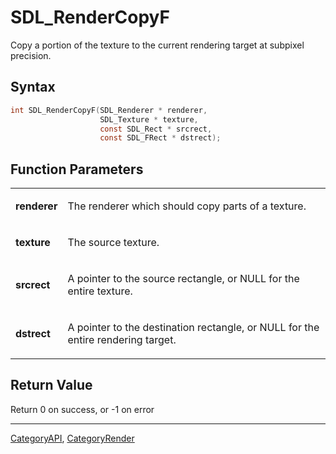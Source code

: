 = SDL_RenderCopyF =

Copy a portion of the texture to the current rendering target at subpixel precision.

== Syntax ==

<syntaxhighlight lang='c'>
int SDL_RenderCopyF(SDL_Renderer * renderer,
                    SDL_Texture * texture,
                    const SDL_Rect * srcrect,
                    const SDL_FRect * dstrect);
</syntaxhighlight>

== Function Parameters ==

{|
|'''renderer'''
|The renderer which should copy parts of a texture.
|-
|'''texture'''
|The source texture.
|-
|'''srcrect'''
|A pointer to the source rectangle, or NULL for the entire texture.
|-
|'''dstrect'''
|A pointer to the destination rectangle, or NULL for the entire rendering target.
|}

== Return Value ==

Return 0 on success, or -1 on error
----
[[CategoryAPI]], [[CategoryRender]]


